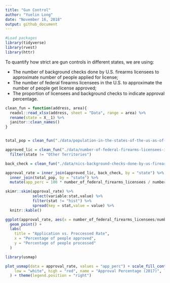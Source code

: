 ```yaml
---
title: "Gun Control"
author: "Yuelin Long"
date: "November 16, 2018"
output: github_document
---
```



```r
#Load packages
library(tidyverse)
library(rvest)
library(httr)
```


To quantify how strict are gun controls in different states, we are using:

+ The number of background checks done by U.S. firearms licensees to approximate number of people applied for license; 
+ The number of federal firearms licensees in the U.S. to approximate the number of people get license approved;
+ The proportion of licensees and background checks to indicate approval percentage.

```r

clean_fun = function(address, area){
  readxl::read_xlsx(address, sheet = "Data", range = area) %>% 
  rename(state = X__1) %>% 
  janitor::clean_names()
}


total_pop = clean_fun("./data/population-in-the-states-of-the-us-as-of-2017.xlsx", "B5:C56")

approved_lic = clean_fun("./data/number-of-federal-firearms-licensees-in-the-us-in-2017-by-state.xlsx", "B5:C57") %>% 
  filter(state != "Other Territories")

back_check = clean_fun("./data/nics-background-checks-done-by-us-firearms-licensees-2017-by-state.xlsx", "B5:C56")

approval_rate = inner_join(approved_lic, back_check, by = "state") %>% 
  inner_join(total_pop, by = "state") %>% 
  mutate(app_perc = 100 * number_of_federal_firearms_licensees / number_of_background_checks)

skimr::skim(approval_rate) %>%
            select(variable:stat,value) %>%
            filter(stat != "hist") %>%
            spread(key = stat,value = value) %>% 
  knitr::kable()
```

```r
ggplot(approval_rate, aes(x = number_of_federal_firearms_licensees/number_of_residents_in_millions, y = number_of_background_checks/number_of_residents_in_millions, color = app_perc)) +
  geom_point() +  
  labs(
    title = "Application vs. Proccessed Rate",
    x = "Percentage of people approved",
    y = "Percentage of people processed"
  )

```




```r
library(usmap)

plot_usmap(data = approval_rate, values = "app_perc") + scale_fill_continuous(
    low = "white", high = "red", name = "Approval Percentage (2017)", label = scales::comma
  ) + theme(legend.position = "right")

```

